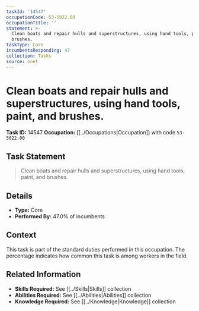 ```yaml
---
taskId: '14547'
occupationCode: 53-5022.00
occupationTitle: ''
statement: >-
  Clean boats and repair hulls and superstructures, using hand tools, paint, and
  brushes.
taskType: Core
incumbentsResponding: 47
collection: Tasks
source: onet
---
```

# Clean boats and repair hulls and superstructures, using hand tools, paint, and brushes.

**Task ID:** 14547
**Occupation:** [[../Occupations|Occupation]] with code `53-5022.00`

## Task Statement

> Clean boats and repair hulls and superstructures, using hand tools, paint, and brushes.

## Details

- **Type:** Core
- **Performed By:** 47.0% of incumbents

## Context

This task is part of the standard duties performed in this occupation. The percentage indicates how common this task is among workers in the field.

## Related Information

- **Skills Required:** See [[../Skills|Skills]] collection
- **Abilities Required:** See [[../Abilities|Abilities]] collection
- **Knowledge Required:** See [[../Knowledge|Knowledge]] collection
